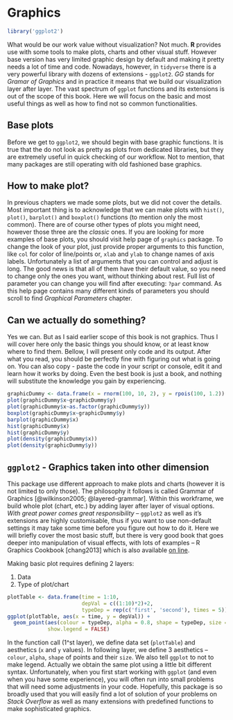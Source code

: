 # Graphics

```r
library('ggplot2')
```

What would be our work value without visualization? Not much. **R** provides use with some tools to make plots, charts and other visual stuff. However base version has very limited graphic design by default and making it pretty needs a lot of time and code. Nowadays, however, in `tidyverse` there is a very powerful library with dozens of extensions - `ggplot2`. *GG* stands for *Gramar of Graphics* and in practice it means that we build our visualization layer after layer. The vast spectrum of `ggplot` functions and its extensions is out of the scope of this book. Here we will focus on the basic and most useful things as well as how to find not so common functionalities.

## Base plots
Before we get to `ggplot2`, we should begin with base graphic functions. It is true that the do not look as pretty as plots from dedicated libraries, but they are extremely useful in quick checking of our workflow. Not to mention, that many packages are still operating with old fashioned base graphics.

## How to make plot?
In previous chapters we made some plots, but we did not cover the details. Most important thing is to acknowledge that we can make plots with `hist()`, `plot()`, `barplot()` and `boxplot()` functions (to mention only the most common). There are of course other types of plots you might need, however those three are the *classic* ones. If you are looking for more examples of base plots, you should visit help page of `graphics` package. To change the look of your plot, just provide proper arguments to this function, like `col` for color of line/points or, `xlab` and `ylab` to change names of axis labels. Unfortunately a list of arguments that you can control and adjust is long. The good news is that all of them have their default value, so you need to change only the ones you want, without thinking about rest. Full list of parameter you can change you will find after executing: `?par` command. As this help page contains many different kinds of parameters you should scroll to find *Graphical Parameters* chapter.

## Can we actually do something?
Yes we can. But as I said earlier scope of this book is not graphics. Thus I will cover here only the basic things you should know, or at least know where to find them. Bellow, I will present only code and its output. After what you read, you should be perfectly fine with figuring out what is going on. You can also copy - paste the code in your script or console, edit it and learn how it works by doing. Even the best book is just a book, and nothing will substitute the knowledge you gain by experiencing.
```r
graphicDummy <- data.frame(x = rnorm(100, 10, 2), y = rpois(100, 1.2))
plot(graphicDummy$x~graphicDummy$y)
plot(graphicDummy$x~as.factor(graphicDummy$y))
boxplot(graphicDummy$x~graphicDummy$y)
barplot(graphicDummy$x)
hist(graphicDummy$x)
hist(graphicDummy$y)
plot(density(graphicDummy$x))
plot(density(graphicDummy$y))
```

## `ggplot2` - Graphics taken into other dimension
This package use different approach to make plots and charts (however it is not limited to only those). The philosophy it follows is called Grammar of Graphics [@wilkinson2005; @layered-grammar]. Within this workframe, we build whole plot (chart, etc.) by adding layer after layer of visual options. *With great power comes great responsibility* -- `ggplot2` as well as it's extensions are highly customisable, thus if you want to use non-default settings it may take some time before you figure out how to do it. Here we will briefly cover the most basic stuff, but there is very good book that goes deeper into manipulation of visual effects, with lots of examples -- R Graphics Cookbook [chang2013] which is also available [on line](http://www.cookbook-r.com/Graphs/).

Making basic plot requires defining 2 layers:

1. Data
2. Type of plot/chart

```r
plotTable <- data.frame(time = 1:10,
                        depVal = c((1:10)*2)+2,
                        typeDep = rep(c('first', 'second'), times = 5))
ggplot(plotTable, aes(x = time, y = depVal)) +
  geom_point(aes(colour = typeDep, alpha = 0.8, shape = typeDep, size = 3.5),
             show.legend = FALSE)
```

In the function call (1^st layer), we define data set (`plotTable`) and aesthetics (`x` and `y` values). In following layer, we define 3 aesthetics -- `colour`, `alpha`, `shape` of points and their `size`. We also tell `ggplot` to not to make legend. Actually we obtain the same plot using a little bit different syntax. Unfortunately, when you first start working with `ggplot` (and even when you have some experience), you will often run into small problems that will need some adjustments in your code. Hopefully, this package is so broadly used that you will easily find a lot of solution of your problems on *Stack Overflow* as well as many extensions with predefined functions to make sophisticated graphics.